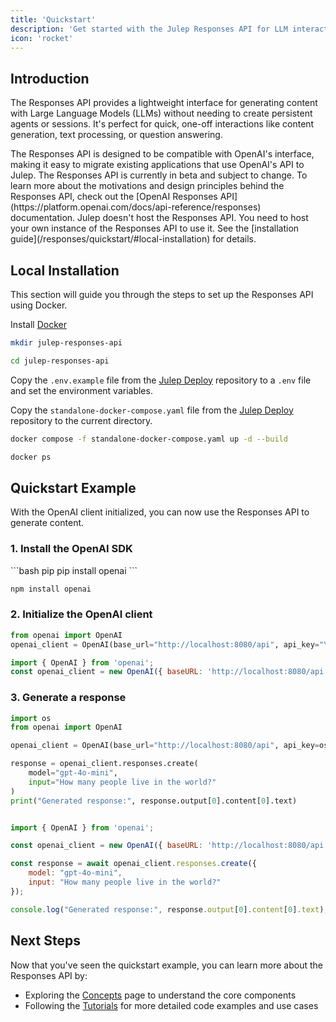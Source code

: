 ```yaml
---
title: 'Quickstart'
description: 'Get started with the Julep Responses API for LLM interactions'
icon: 'rocket'
---
```


## Introduction

The Responses API provides a lightweight interface for generating content with Large Language Models (LLMs) without needing to create persistent agents or sessions. 
It's perfect for quick, one-off interactions like content generation, text processing, or question answering.

<Tip>
The Responses API is designed to be compatible with OpenAI's interface, making it easy to migrate existing applications that use OpenAI's API to Julep.
</Tip>
<Note>
The Responses API is currently in beta and subject to change. To learn more about the motivations and design principles behind the Responses API, check out the [OpenAI Responses API](https://platform.openai.com/docs/api-reference/responses) documentation.
</Note>
<Warning>
Julep doesn't host the Responses API. You need to host your own instance of the Responses API to use it. See the [installation guide](/responses/quickstart/#local-installation) for details.
</Warning>

## Local Installation

This section will guide you through the steps to set up the Responses API using Docker.

<Steps>

<Step title="Prerequisites">

Install [Docker](https://docs.docker.com/get-docker/)

</Step>

<Step title="Create a directory for the project">

```bash
mkdir julep-responses-api
```

</Step>

<Step title="Navigate to the project directory">

```bash
cd julep-responses-api
```

</Step>

<Step title="Set up the environment variables">

Copy the `.env.example` file from the [Julep Deploy](https://github.com/julep-ai/julep/tree/dev/deploy) repository to a `.env` file and set the environment variables.


</Step>

<Step title="Copy the Docker Compose file">

Copy the `standalone-docker-compose.yaml` file from the [Julep Deploy](https://github.com/julep-ai/julep/tree/dev/deploy) repository to the current directory.


</Step>

<Step title="Run the Docker containers">

```bash
docker compose -f standalone-docker-compose.yaml up -d --build 
```

</Step>

<Step title="Verify that the containers are running">

```bash
docker ps
```

</Step>

</Steps>

## Quickstart Example

With the OpenAI client initialized, you can now use the Responses API to generate content.

### 1. Install the OpenAI SDK

<CodeGroup>
```bash pip
pip install openai
```

```bash npm
npm install openai
```
</CodeGroup>

### 2. Initialize the OpenAI client

<CodeGroup>

```python Python
from openai import OpenAI
openai_client = OpenAI(base_url="http://localhost:8080/api", api_key="YOUR_JULEP_API_KEY")
```

```javascript Node.js
import { OpenAI } from 'openai';
const openai_client = new OpenAI({ baseURL: 'http://localhost:8080/api', apiKey: 'YOUR_JULEP_API_KEY' });
```

</CodeGroup>

### 3. Generate a response

<CodeGroup>

```python Python
import os
from openai import OpenAI

openai_client = OpenAI(base_url="http://localhost:8080/api", api_key=os.getenv("JULEP_API_KEY"))

response = openai_client.responses.create(
    model="gpt-4o-mini",
    input="How many people live in the world?"
)
print("Generated response:", response.output[0].content[0].text)
```

```javascript Node.js

import { OpenAI } from 'openai';

const openai_client = new OpenAI({ baseURL: 'http://localhost:8080/api', apiKey: "JULEP_API_KEY" });

const response = await openai_client.responses.create({
    model: "gpt-4o-mini",
    input: "How many people live in the world?"
});

console.log("Generated response:", response.output[0].content[0].text);
```

</CodeGroup>


## Next Steps

Now that you've seen the quickstart example, you can learn more about the Responses API by:
- Exploring the [Concepts](/responses/concepts) page to understand the core components
- Following the [Tutorials](/responses/tutorials) for more detailed code examples and use cases